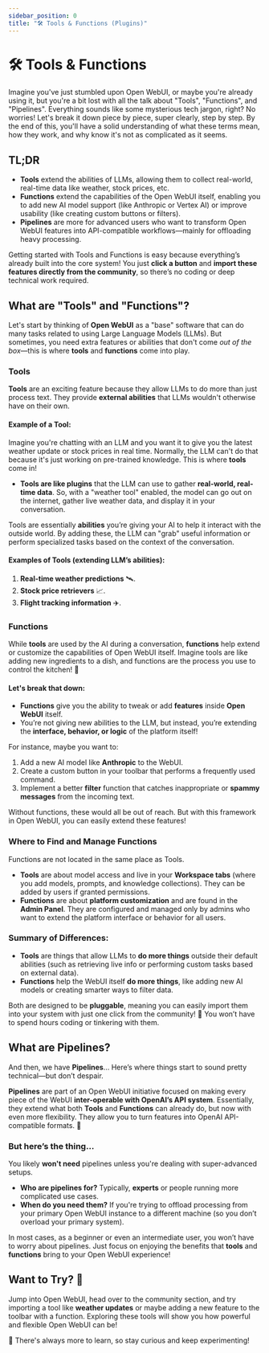 ```yaml
---
sidebar_position: 0
title: "🛠️ Tools & Functions (Plugins)"
---
```


# 🛠️ Tools & Functions

Imagine you've just stumbled upon Open WebUI, or maybe you're already using it, but you're a bit lost with all the talk about "Tools", "Functions", and "Pipelines". Everything sounds like some mysterious tech jargon, right? No worries! Let's break it down piece by piece, super clearly, step by step. By the end of this, you'll have a solid understanding of what these terms mean, how they work, and why know it's not as complicated as it seems.

## TL;DR

- **Tools** extend the abilities of LLMs, allowing them to collect real-world, real-time data like weather, stock prices, etc.
- **Functions** extend the capabilities of the Open WebUI itself, enabling you to add new AI model support (like Anthropic or Vertex AI) or improve usability (like creating custom buttons or filters).
- **Pipelines** are more for advanced users who want to transform Open WebUI features into API-compatible workflows—mainly for offloading heavy processing.

Getting started with Tools and Functions is easy because everything’s already built into the core system! You just **click a button** and **import these features directly from the community**, so there’s no coding or deep technical work required.

## What are "Tools" and "Functions"?

Let's start by thinking of **Open WebUI** as a "base" software that can do many tasks related to using Large Language Models (LLMs). But sometimes, you need extra features or abilities that don't come *out of the box*—this is where **tools** and **functions** come into play.

### Tools

**Tools** are an exciting feature because they allow LLMs to do more than just process text. They provide **external abilities** that LLMs wouldn't otherwise have on their own.

#### Example of a Tool:

Imagine you're chatting with an LLM and you want it to give you the latest weather update or stock prices in real time. Normally, the LLM can't do that because it's just working on pre-trained knowledge. This is where **tools** come in!

- **Tools are like plugins** that the LLM can use to gather **real-world, real-time data**. So, with a "weather tool" enabled, the model can go out on the internet, gather live weather data, and display it in your conversation.

Tools are essentially **abilities** you’re giving your AI to help it interact with the outside world. By adding these, the LLM can "grab" useful information or perform specialized tasks based on the context of the conversation.

#### Examples of Tools (extending LLM’s abilities):

1. **Real-time weather predictions** 🛰️.
2. **Stock price retrievers** 📈.
3. **Flight tracking information** ✈️.

### Functions

While **tools** are used by the AI during a conversation, **functions** help extend or customize the capabilities of Open WebUI itself. Imagine tools are like adding new ingredients to a dish, and functions are the process you use to control the kitchen! 🚪

#### Let's break that down:

- **Functions** give you the ability to tweak or add **features** inside **Open WebUI** itself.
- You’re not giving new abilities to the LLM, but instead, you’re extending the **interface, behavior, or logic** of the platform itself!

For instance, maybe you want to:

1. Add a new AI model like **Anthropic** to the WebUI.
2. Create a custom button in your toolbar that performs a frequently used command.
3. Implement a better **filter** function that catches inappropriate or **spammy messages** from the incoming text.

Without functions, these would all be out of reach. But with this framework in Open WebUI, you can easily extend these features!

### Where to Find and Manage Functions

Functions are not located in the same place as Tools.

- **Tools** are about model access and live in your **Workspace tabs** (where you add models, prompts, and knowledge collections). They can be added by users if granted permissions.
- **Functions** are about **platform customization** and are found in the **Admin Panel**.
  They are configured and managed only by admins who want to extend the platform interface or behavior for all users.

### Summary of Differences:

- **Tools** are things that allow LLMs to **do more things** outside their default abilities (such as retrieving live info or performing custom tasks based on external data).
- **Functions** help the WebUI itself **do more things**, like adding new AI models or creating smarter ways to filter data.

Both are designed to be **pluggable**, meaning you can easily import them into your system with just one click from the community! 🎉 You won’t have to spend hours coding or tinkering with them.

## What are Pipelines?

And then, we have **Pipelines**… Here’s where things start to sound pretty technical—but don’t despair.

**Pipelines** are part of an Open WebUI initiative focused on making every piece of the WebUI **inter-operable with OpenAI’s API system**. Essentially, they extend what both **Tools** and **Functions** can already do, but now with even more flexibility. They allow you to turn features into OpenAI API-compatible formats. 🧠

### But here’s the thing…

You likely **won't need** pipelines unless you're dealing with super-advanced setups.

- **Who are pipelines for?** Typically, **experts** or people running more complicated use cases.
- **When do you need them?** If you're trying to offload processing from your primary Open WebUI instance to a different machine (so you don’t overload your primary system).

In most cases, as a beginner or even an intermediate user, you won’t have to worry about pipelines. Just focus on enjoying the benefits that **tools** and **functions** bring to your Open WebUI experience!

## Want to Try? 🚀

Jump into Open WebUI, head over to the community section, and try importing a tool like **weather updates** or maybe adding a new feature to the toolbar with a function. Exploring these tools will show you how powerful and flexible Open WebUI can be!

🌟 There's always more to learn, so stay curious and keep experimenting!
